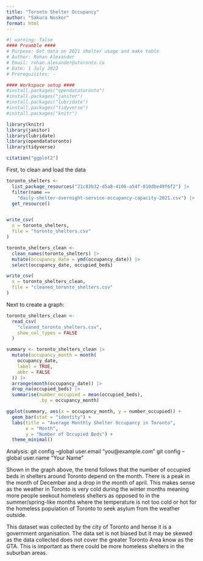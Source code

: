 ```yaml
---
title: "Toronto Shelter Occupancy"
author: "Sakura Noskor"
format: html
---
```


```r
#| warning: false
#### Preamble ####
# Purpose: Get data on 2021 shelter usage and make table
# Author: Rohan Alexander
# Email: rohan.alexander@utoronto.ca
# Date: 1 July 2022
# Prerequisites: -

#### Workspace setup ####
#install.packages("opendatatoronto")
#install.packages("janitor")
#install.packages("lubridate")
#install.packages("tidyverse")
#install.packages("knitr")

library(knitr)
library(janitor)
library(lubridate)
library(opendatatoronto)
library(tidyverse)

citation("ggplot2")
```

First, to clean and load the data
```r
toronto_shelters <-
  list_package_resources("21c83b32-d5a8-4106-a54f-010dbe49f6f2") |>
  filter(name == 
    "daily-shelter-overnight-service-occupancy-capacity-2021.csv") |>
  get_resource()


write_csv(
  x = toronto_shelters,
  file = "toronto_shelters.csv"
)

toronto_shelters_clean <-
  clean_names(toronto_shelters) |>
  mutate(occupancy_date = ymd(occupancy_date)) |> 
  select(occupancy_date, occupied_beds)

write_csv(
  x = toronto_shelters_clean,
  file = "cleaned_toronto_shelters.csv"
)
```

Next to create a graph:
```r

toronto_shelters_clean <-
  read_csv(
    "cleaned_toronto_shelters.csv",
    show_col_types = FALSE
  )

summary <- toronto_shelters_clean |>
  mutate(occupancy_month = month(
    occupancy_date,
    label = TRUE,
    abbr = FALSE
  )) |>
  arrange(month(occupancy_date)) |> 
  drop_na(occupied_beds) |> 
  summarise(number_occupied = mean(occupied_beds),
            .by = occupancy_month)

ggplot(summary, aes(x = occupancy_month, y = number_occupied)) +
  geom_bar(stat = "identity") +
  labs(title = "Average Monthly Shelter Occupancy in Toronto",
       x = "Month",
       y = "Number of Occupied Beds") +
  theme_minimal()
```
Analysis:
git config --global user.email "you@example.com"
  git config --global user.name "Your Name"

Shown in the graph above, the trend follows that the number of occupied beds in shelters around Toronto depend on the month. There is a peak in the month of December and a drop in the month of april. This makes sense as the weather in Toronto is very cold during the winter months meaning more people seekout homeless shelters as opposed to in the summer/spring-like months where the temperature is not too cold or hot for the homeless population of Toronto to seek asylum from the weather outside. 

This dataset was collected by the city of Toronto and hense it is a government organisation. The data set is not biased but it may be skewed as the data collected does not cover the greater Toronto Area know as the GTA. This is important as there could be more homeless shelters in the suburban areas. 

